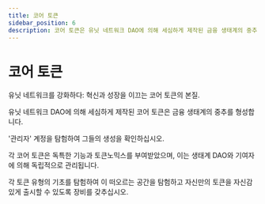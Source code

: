 ```yaml
---
title: 코어 토큰
sidebar_position: 6
description: 코어 토큰은 유닛 네트워크 DAO에 의해 세심하게 제작된 금융 생태계의 중추를 형성합니다.
---
```


# 코어 토큰

유닛 네트워크를 강화하다: 혁신과 성장을 이끄는 코어 토큰의 본질.

유닛 네트워크 DAO에 의해 세심하게 제작된 코어 토큰은
금융 생태계의 중추를 형성합니다.

'관리자' 계정을 탐험하여 그들의 생성을 확인하십시오.

각 코어 토큰은 독특한 기능과 토큰노믹스를 부여받았으며, 이는 생태계 DAO와 기여자에 의해 독립적으로 관리됩니다.

각 토큰 유형의 기초를 탐험하여 이 떠오르는 공간을 탐험하고 자신만의 토큰을 자신감 있게 출시할 수 있도록 장비를 갖추십시오.
